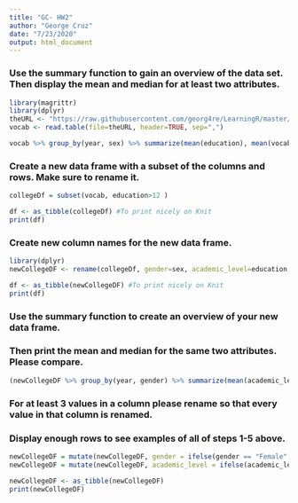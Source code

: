 ```yaml
---
title: "GC- HW2"
author: "George Cruz"
date: "7/23/2020"
output: html_document
---
```

### Use the summary function to gain an overview of the data set. Then display the mean and median for at least two attributes.

```r
library(magrittr)
library(dplyr)
theURL <- "https://raw.githubusercontent.com/georg4re/LearningR/master/Vocab.csv"
vocab <- read.table(file=theURL, header=TRUE, sep=",")

vocab %>% group_by(year, sex) %>% summarize(mean(education), mean(vocabulary), median(education), median(vocabulary))

```
### Create a new data frame with a subset of the columns and rows. Make sure to rename it.
```r
collegeDf = subset(vocab, education>12 )

df <- as_tibble(collegeDf) #To print nicely on Knit
print(df)

```



### Create new column names for the new data frame.

```r
library(dplyr)
newCollegeDF <- rename(collegeDf, gender=sex, academic_level=education, lexicon=vocabulary)

df <- as_tibble(newCollegeDF) #To print nicely on Knit
print(df)
```

### Use the summary function to create an overview of your new data frame.
### Then print the mean and median for the same two attributes. Please compare.
```r
(newCollegeDF %>% group_by(year, gender) %>% summarize(mean(academic_level), mean(lexicon), median(academic_level), median(lexicon)))

```

### For at least 3 values in a column please rename so that every value in that column is renamed.

### Display enough rows to see examples of all of steps 1-5 above.
```r
newCollegeDF = mutate(newCollegeDF, gender = ifelse(gender == "Female", "F", "M"))
newCollegeDF = mutate(newCollegeDF, academic_level = ifelse(academic_level <= 14, "2 Year College", ifelse(academic_level <= 16, "Undergraduate", "Graduate")))

newCollegeDF <- as_tibble(newCollegeDF)
print(newCollegeDF)

```
